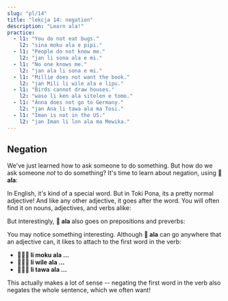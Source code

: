 ```yaml
---
slug: "pl/14"
title: "lekcja 14: negation"
description: "Learn ala!"
practice:
  - l1: "You do not eat bugs."
    l2: "sina moku ala e pipi."
  - l1: "People do not know me."
    l2: "jan li sona ala e mi."
  - l1: "No one knows me."
    l2: "jan ala li sona e mi."
  - l1: "Millie does not want the book."
    l2: "jan Mili li wile ala e lipu."
  - l1: "Birds cannot draw houses."
    l2: "waso li ken ala sitelen e tomo."
  - l1: "Anna does not go to Germany."
    l2: "jan Ana li tawa ala ma Tosi."
  - l1: "Iman is not in the US."
    l2: "jan Iman li lon ala ma Mewika."
---
```



## Negation

We've just learned how to ask someone to do something. But how do we ask someone *not* to do something? It's time to learn about negation, using **󱤂 ala**:

<List>
  <Word sl="ala" m="not" />
</List>

In English, it's kind of a special word. But in Toki Pona, its a pretty normal adjective! And like any other adjective, it goes after the word. You will often find it on nouns, adjectives, and verbs alike:

<List>
  <Word sl="jan ala" m="no person, not a person" />
  <Sentence sl="jan ala li wile utala." m="No person wants to fight." />
  <Word sl="suli ala" m="not big, not important" />
  <Sentence sl="ni li suli ala tawa mi." m="This is not important to me." />
  <Word sl="moku ala" m="not to eat" />
  <Sentence sl="pipi li moku ala e soweli." m="Bugs do not eat animals." />
</List>

But interestingly, **󱤂 ala** also goes on prepositions and preverbs:

<List>
  <Word sl="wile ala" m="to not want to ..." />
  <Sentence sl="sina wile ala moku e suwi." m="You do not want to eat sweets." />
  <Word sl="tawa ala" m="to not go to ..., not towards ..." />
  <Sentence sl="pipi li tawa ala kasi." m="The bug does not go to the plant." />
</List>

You may notice something interesting. Although **󱤂 ala** can go anywhere that an adjective can, it likes to attach to the first word in the verb:
* **󱤧󱤶󱤂 li moku ala ...**
* **󱤧󱥷󱤂 li wile ala ...**
* **󱤧󱥩󱤂 li tawa ala ...**

This actually makes a lot of sense -- negating the first word in the verb also negates the whole sentence, which we often want!

<Practice exercises={frontmatter.practice} client:load />
